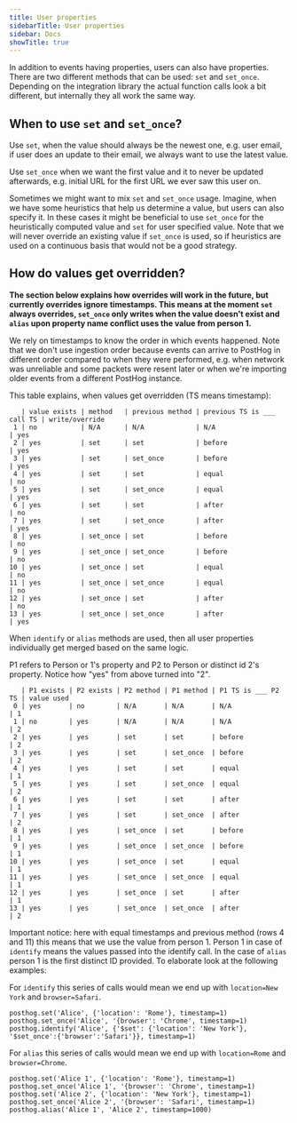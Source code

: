 ```yaml
---
title: User properties
sidebarTitle: User properties
sidebar: Docs
showTitle: true
---
```


In addition to events having properties, users can also have properties. There are two different methods that can be used: `set` and `set_once`. Depending on the integration library the actual function calls look a bit different, but internally they all work the same way.

## When to use `set` and `set_once`?

Use `set`, when the value should always be the newest one, e.g. user email, if user does an update to their email, we always want to use the latest value.

Use `set_once` when we want the first value and it to never be updated afterwards, e.g. initial URL for the first URL we ever saw this user on.

Sometimes we might want to mix `set` and `set_once` usage. Imagine, when we have some heuristics that help us determine a value, but users can also specify it. In these cases it might be beneficial to use `set_once` for the heuristically computed value and `set` for user specified value. Note that we will never override an existing value if `set_once` is used, so if heuristics are used on a continuous basis that would not be a good strategy.

## How do values get overridden?

**The section below explains how overrides will work in the future, but currently overrides ignore timestamps. This means at the moment `set` always overrides, `set_once` only writes when the value doesn't exist and `alias` upon property name conflict uses the value from person 1.**

We rely on timestamps to know the order in which events happened. Note that we don't use ingestion order because events can arrive to PostHog in different order compared to when they were performed, e.g. when network was unreliable and some packets were resent later or when we're importing older events from a different PostHog instance.

This table explains, when values get overridden (TS means timestamp):
```
   | value exists | method   | previous method | previous TS is ___ call TS | write/override 
 1 | no           | N/A      | N/A             | N/A                        | yes
 2 | yes          | set      | set             | before                     | yes
 3 | yes          | set      | set_once        | before                     | yes
 4 | yes          | set      | set             | equal                      | no
 5 | yes          | set      | set_once        | equal                      | yes 
 6 | yes          | set      | set             | after                      | no
 7 | yes          | set      | set_once        | after                      | yes 
 8 | yes          | set_once | set             | before                     | no 
 9 | yes          | set_once | set_once        | before                     | no
10 | yes          | set_once | set             | equal                      | no 
11 | yes          | set_once | set_once        | equal                      | no
12 | yes          | set_once | set             | after                      | no
13 | yes          | set_once | set_once        | after                      | yes
```

When `identify` or `alias` methods are used, then all user properties individually get merged based on the same logic. 

P1 refers to Person or 1's property and P2 to Person or distinct id 2's property. Notice how "yes" from above turned into "2".
```
   | P1 exists | P2 exists | P2 method | P1 method | P1 TS is ___ P2 TS | value used
 0 | yes       | no        | N/A       | N/A       | N/A                | 1
 1 | no        | yes       | N/A       | N/A       | N/A                | 2
 2 | yes       | yes       | set       | set       | before             | 2
 3 | yes       | yes       | set       | set_once  | before             | 2
 4 | yes       | yes       | set       | set       | equal              | 1
 5 | yes       | yes       | set       | set_once  | equal              | 2 
 6 | yes       | yes       | set       | set       | after              | 1
 7 | yes       | yes       | set       | set_once  | after              | 2 
 8 | yes       | yes       | set_once  | set       | before             | 1 
 9 | yes       | yes       | set_once  | set_once  | before             | 1
10 | yes       | yes       | set_once  | set       | equal              | 1 
11 | yes       | yes       | set_once  | set_once  | equal              | 1
12 | yes       | yes       | set_once  | set       | after              | 1
13 | yes       | yes       | set_once  | set_once  | after              | 2
```

Important notice: here with equal timestamps and previous method (rows 4 and 11) this means that we use the value from person 1. Person 1 in case of `identify` means the values passed into the identify call. In the case of `alias` person 1 is the first distinct ID provided. To elaborate look at the following examples:

For `identify` this series of calls would mean we end up with `location=New York` and `browser=Safari`.
```
posthog.set('Alice', {'location': 'Rome'}, timestamp=1)
posthog.set_once('Alice', '{browser': 'Chrome', timestamp=1)
posthog.identify('Alice', {'$set': {'location': 'New York'}, '$set_once':{'browser':'Safari'}}, timestamp=1)
```

For `alias` this series of calls would mean we end up with `location=Rome` and `browser=Chrome`.
```
posthog.set('Alice 1', {'location': 'Rome'}, timestamp=1)
posthog.set_once('Alice 1', '{browser': 'Chrome', timestamp=1)
posthog.set('Alice 2', {'location': 'New York'}, timestamp=1)
posthog.set_once('Alice 2', '{browser': 'Safari', timestamp=1)
posthog.alias('Alice 1', 'Alice 2', timestamp=1000)
```





